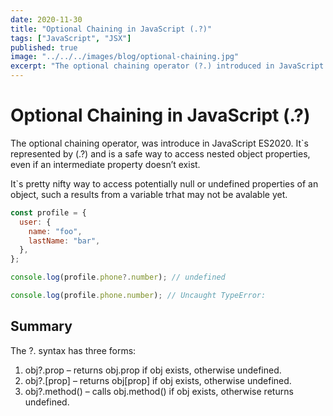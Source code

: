 ```yaml
---
date: 2020-11-30
title: "Optional Chaining in JavaScript (.?)"
tags: ["JavaScript", "JSX"]
published: true
image: "../../../images/blog/optional-chaining.jpg"
excerpt: "The optional chaining operator (?.) introduced in JavaScript ES2020."
---
```


# Optional Chaining in JavaScript (.?)

The optional chaining operator, was introduce in JavaScript ES2020. It`s represented by (.?) and is a safe way to access nested object properties, even if an intermediate property doesn’t exist.

It`s pretty nifty way to access potentially null or undefined properties of an object, such a results from a variable trhat may not be avalable yet.

```js
const profile = {
  user: {
    name: "foo",
    lastName: "bar",
  },
};

console.log(profile.phone?.number); // undefined

console.log(profile.phone.number); // Uncaught TypeError:
```

## Summary

The ?. syntax has three forms:

1. obj?.prop – returns obj.prop if obj exists, otherwise undefined.
1. obj?.[prop] – returns obj[prop] if obj exists, otherwise undefined.
1. obj?.method() – calls obj.method() if obj exists, otherwise returns undefined.
